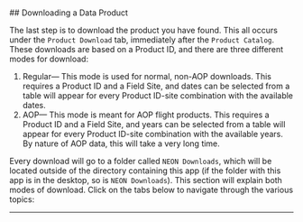 <br>
## Downloading a Data Product

The last step is to download the product you have found. This all occurs under the `Product Download` tab, immediately after the `Product Catalog`. These downloads are based on a Product ID, and there are three different modes for download:

1. Regular— This mode is used for normal, non-AOP downloads. This requires a Product ID and a Field Site, and dates can be selected from a table will appear for every Product ID-site combination with the available dates.
2. AOP— This mode is meant for AOP flight products. This requires a Product ID and a Field Site, and years can be selected from a table will appear for every Product ID-site combination with the available years. By nature of AOP data, this will take a very long time.

Every download will go to a folder called `NEON Downloads`, which will be located outside of the directory containing this app (if the folder with this app is in the desktop, so is `NEON Downloads`). This section will explain both modes of download. Click on the tabs below to navigate through the various topics:
<hr>
